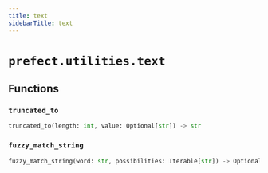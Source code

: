 ```yaml
---
title: text
sidebarTitle: text
---
```


# `prefect.utilities.text`

## Functions

### `truncated_to` <sup><a href="https://github.com/prefecthq/prefect/blob/main/src/prefect/utilities/text.py#L6" target="_blank"><Icon icon="github" style="width: 14px; height: 14px;" /></a></sup>

```python
truncated_to(length: int, value: Optional[str]) -> str
```

### `fuzzy_match_string` <sup><a href="https://github.com/prefecthq/prefect/blob/main/src/prefect/utilities/text.py#L24" target="_blank"><Icon icon="github" style="width: 14px; height: 14px;" /></a></sup>

```python
fuzzy_match_string(word: str, possibilities: Iterable[str]) -> Optional[str]
```
